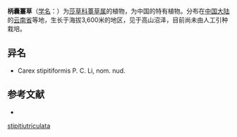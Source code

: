 {{Speciesbox
| name = 柄囊薹草
| status = 
| status_system = 
| image =
| genus = Carex
| species = stipitiutriculata
| authority = P. C. Li
}}

'''柄囊薹草'''（[[学名|学名]]：{{lang|la|''Carex stipitiutriculata''}}）为[[莎草科|莎草科]][[薹草属|薹草属]]的植物，为中国的特有植物。分布在[[中国大陆|中国大陆]]的[[云南省|云南省]]等地，生长于海拔3,600米的地区，见于高山沼泽，目前尚未由人工引种栽培。

== 异名 ==
* Carex stipitiformis P. C. Li, nom. nud.

== 参考文献 ==
<div class="references-small">
* {{cite web| url =http://www.bioinfo.cn/db05/KmzwSpecies.php?action=view&id=6803| title =柄囊薹草| work =《中国高等植物数据库全库》| publisher =中国科学院微生物研究所| author =昆明植物研究所| accessdate =2009-02-24| archive-date =2016-03-05| archive-url =https://web.archive.org/web/20160305085156/http://www.bioinfo.cn/db05/KmzwSpecies.php?action=view&id=6803| dead-url =yes}}
</div>
{{Taxonbar|from=Q11107939}}

{{DEFAULTSORT:Carex stipitiutriculata}}
[[Category:薹草属|stipitiutriculata]]


{{Carex-stub}}